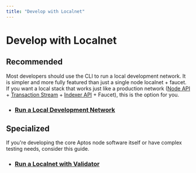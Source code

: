 ```yaml
---
title: "Develop with Localnet"
---
```


# Develop with Localnet

## Recommended

Most developers should use the CLI to run a local development network.
It is simpler and more fully featured than just a single node localnet + faucet.
If you want a local stack that works just like a production network
([Node API](../../build/apis.mdx) + [Transaction Stream](../../build/indexer/txn-stream.mdx) +
[Indexer API](../../build/indexer.mdx) + Faucet), this is the option for you.

- ### [Run a Local Development Network](localnet/local-development-network.mdx)

## Specialized

If you're developing the core Aptos node software itself or have complex testing needs, consider this guide.

- ### [Run a Localnet with Validator](localnet/run-a-localnet.mdx)

